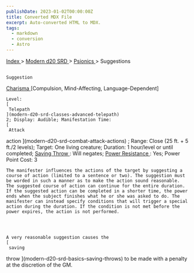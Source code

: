 ```yaml
---
publishDate: 2023-01-02T00:00:00Z
title: Converted MDX File
excerpt: Auto-converted HTML to MDX.
tags:
  - markdown
  - conversion
  - Astro
---
```


[
Index
](-index) >
[
Modern d20 SRD
](modern-d20-srd-index) >
[
Psionics
](modern-d20-srd-psionics-index) > Suggestions

##

    Suggestion

[
Charisma
](modern-d20-srd-basics-ability-scores)
[Compulsion, Mind-Affecting, Language-Dependent]

    Level:
    [
     Telepath
    ](modern-d20-srd-classes-advanced-telepath)
    2; Display: Audible; Manifestation Time:
    [
     Attack

action
](modern-d20-srd-combat-attack-actions)
; Range: Close (25 ft. + 5 ft./2 levels); Target: One living creature; Duration: 1 hour/level or until completed;
[
Saving
Throw
](modern-d20-srd-basics-saving-throws)
: Will negates;
[
Power
Resistance
](modern-d20-srd-special-abilities-power-resistance)
: Yes; Power Point Cost: 3

    The manifester influences the actions of the target by suggesting a course of action (limited to a sentence or two). The suggestion must be worded in such a manner as to make the action sound reasonable.  The suggested course of action can continue for the entire duration. If the suggested action can be completed in a shorter time, the power ends when the subject finishes what he or she was asked to do. The manifester can instead specify conditions that will trigger a special action during the duration. If the condition is not met before the power expires, the action is not performed.




    A very reasonable suggestion causes the
    [
     saving

throw
](modern-d20-srd-basics-saving-throws)
to be made with a penalty at the discretion of the GM.
